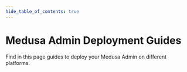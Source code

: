```yaml
---
hide_table_of_contents: true
---
```



# Medusa Admin Deployment Guides

Find in this page guides to deploy your Medusa Admin on different platforms.

<DocCardList items={useCurrentSidebarCategory().items}/>